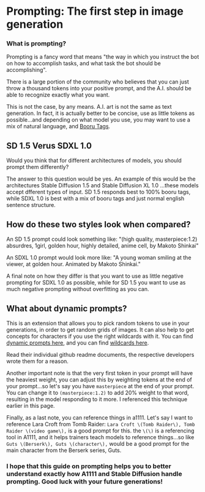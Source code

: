 # Prompting: The first step in image generation

### What is prompting?
Prompting is a fancy word that means "the way in which you instruct the bot on how to accomplish tasks, and what task the bot should be accomplishing".

There is a large portion of the community who believes that you can just throw a thousand tokens into your positive prompt, and the A.I. should be able to recognize exactly what you want.

This is not the case, by any means. A.I. art is not the same as text generation. In fact, it is actually better to be concise, use as little tokens as possible...and depending on what model you use, you may want to use a mix of natural language, and [Booru Tags](https://github.com/DominikDoom/a1111-sd-webui-tagcomplete).

## SD 1.5 Verus SDXL 1.0

Would you think that for different architectures of models, you should prompt them differently?

The answer to this question would be yes. An example of this would be the architectures Stable Diffusion 1.5 and Stable Diffusion XL 1.0 ...these models accept dfferent types of input. SD 1.5 responds best to 100% booru tags, while SDXL 1.0 is best with a mix of booru tags and just normal english sentence structure.

## How do these two styles look when compared?

An SD 1.5 prompt could look something like: "(high quality, masterpiece:1.2) absurdres, 1girl, golden hour, highly detailed, anime cell, by Makoto Shinkai"

An SDXL 1.0 prompt would look more like: "A young woman smiling at the viewer, at golden hour. Animated by Makoto Shinkai."

A final note on how they differ is that you want to use as little negative prompting for SDXL 1.0 as possible, while for SD 1.5 you want to use as much negative prompting without overfitting as you can.

## What about dynamic prompts?
This is an extension that allows you to pick random tokens to use in your generations, in order to get random grids of images. It can also help to get concepts for characters if you use the right wildcards with it.
You can find [dynamic prompts here](https://github.com/adieyal/sd-dynamic-prompts), and you can find [wildcards here](https://github.com/AUTOMATIC1111/stable-diffusion-webui-wildcards).

Read their individual github readme documents, the respective developers wrote them for a reason.

Another important note is that the very first token in your prompt will have the heaviest weight, you can adjust this by weighting tokens at the end of your prompt...so let's say you have `masterpiece` at the end of your prompt. You can change it to `(masterpiece:1.2)` to add 20% weight to that word, resulting in the model responding to it more. I referenced this technique earlier in this page.

Finally, as a last note, you can reference things in a1111. Let's say I want to reference Lara Croft from Tomb Raider:
`Lara Croft \(Tomb Raider\), Tomb Raider \(video game\),` is a good prompt for this.
the ```\(\)``` is a referencing tool in A1111, and it helps trainers teach models to reference things...so like `Guts \(Berserk\), Guts \(character\),` would be a good prompt for the main character from the Berserk series, Guts.

### I hope that this guide on prompting helps you to better understand exactly how A1111 and Stable Diffusion handle prompting. Good luck with your future generations!
